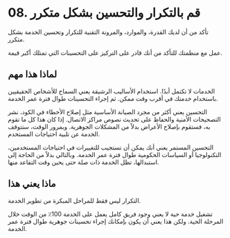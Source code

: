 # 08. قم بالتكرار والتحسين بشكل متكرر

تأكد من أن لديك القدرة، والموارد، والمرونة التقنية للتكرار وتحسين الخدمة بشكل متكرر.

عمل مع منظمتك للتأكد من أنك قادر على التركيز على التحسينات التي تمتلك أكبر قيمة.

## لماذا هذا مهم

الخدمات لا تكتمل أبدًا. استخدام الأساليب الرشيقة يعني السماح للأشخاص الحقيقيين باستخدام خدمتك في أقرب وقت ممكن. ثم إجراء التحسينات طوال فترة عمر الخدمة.

التحسين يعني أكثر من مجرد الصيانة الأساسية مثل إصلاح الأخطاء في الكود، نشر التصحيحات الأمنية والحفاظ على تحديث نصوص مراكز الاتصال. إذا كان هذا كل ما تقوم به، فستقوم بإصلاح الأعراض بدلاً من المشكلات الجوهرية. وبمرور الوقت، ستتوقف الخدمة عن تلبية احتياجات المستخدم.

التحسين المستمر يعني أنك يمكن أن تستجيب للتغييرات في احتياجات المستخدمين، التكنولوجيا أو السياسات الحكومية طوال فترة عمر الخدمة. وبالتالي بدلاً من الحاجة إلى استبدالها، تظل الخدمة ذات صلة حتى يحين وقت التقاعد منها.

## ماذا يعني هذا

التكرار ليس فقط للمراحل المبكرة من تطوير الخدمة.

تشغيل خدمة حية لا يعني وجود فريق كامل يعمل على الخدمة 100٪ من الوقت خلال المرحلة الحية. ولكن هذا يعني أن يكون بإمكانك إجراء تحسينات جوهرية طوال فترة عمر الخدمة.